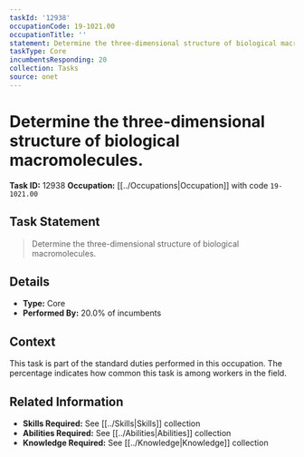 ```yaml
---
taskId: '12938'
occupationCode: 19-1021.00
occupationTitle: ''
statement: Determine the three-dimensional structure of biological macromolecules.
taskType: Core
incumbentsResponding: 20
collection: Tasks
source: onet
---
```

# Determine the three-dimensional structure of biological macromolecules.

**Task ID:** 12938
**Occupation:** [[../Occupations|Occupation]] with code `19-1021.00`

## Task Statement

> Determine the three-dimensional structure of biological macromolecules.

## Details

- **Type:** Core
- **Performed By:** 20.0% of incumbents

## Context

This task is part of the standard duties performed in this occupation. The percentage indicates how common this task is among workers in the field.

## Related Information

- **Skills Required:** See [[../Skills|Skills]] collection
- **Abilities Required:** See [[../Abilities|Abilities]] collection
- **Knowledge Required:** See [[../Knowledge|Knowledge]] collection
